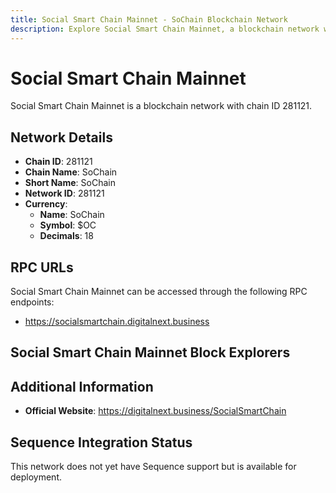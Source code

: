 ```yaml
--- 
title: Social Smart Chain Mainnet - SoChain Blockchain Network
description: Explore Social Smart Chain Mainnet, a blockchain network with chain ID 281121. Learn about its native currency, SoChain, and how to interact with the network.
---
```


# Social Smart Chain Mainnet

Social Smart Chain Mainnet is a blockchain network with chain ID 281121.

## Network Details

- **Chain ID**: 281121
- **Chain Name**: SoChain
- **Short Name**: SoChain
- **Network ID**: 281121
- **Currency**: 
  - **Name**: SoChain
  - **Symbol**: $OC
  - **Decimals**: 18

## RPC URLs

Social Smart Chain Mainnet can be accessed through the following RPC endpoints:

- https://socialsmartchain.digitalnext.business

## Social Smart Chain Mainnet Block Explorers



## Additional Information

- **Official Website**: https://digitalnext.business/SocialSmartChain

## Sequence Integration Status

This network does not yet have Sequence support but is available for deployment.
